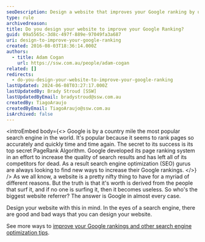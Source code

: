 ```yaml
---
seoDescription: Design a website that improves your Google ranking by using relevant keywords, meta tags, and internal linking to boost search engine visibility.
type: rule
archivedreason:
title: Do you design your website to improve your Google Ranking?
guid: 09a5565c-3d8c-497f-889e-97049fa3a687
uri: design-to-improve-your-google-ranking
created: 2016-08-03T18:36:14.000Z
authors:
  - title: Adam Cogan
    url: https://ssw.com.au/people/adam-cogan
related: []
redirects:
  - do-you-design-your-website-to-improve-your-google-ranking
lastUpdated: 2024-06-08T03:27:17.000Z
lastUpdatedBy: Brady Stroud [SSW]
lastUpdatedByEmail: bradystroud@ssw.com.au
createdBy: TiagoAraujo
createdByEmail: TiagoAraujo@ssw.com.au
isArchived: false
---
```


<introEmbed
  body={<>
Google is by a country mile the most popular search engine in the world. It's popular because it seems to rank pages so accurately and quickly time and time again. The secret to its success is its top secret PageRank Algorithm. Google developed its page ranking system in an effort to increase the quality of search results and has left all of its competitors for dead. As a result search engine optimization (SEO) gurus are always looking to find new ways to increase their Google rankings.
  </>}
/>
As we all know, a website is a pretty nifty thing to have for a myriad of different reasons. But the truth is that it's worth is derived from the people that surf it, and if no one is surfing it, then it becomes useless. So who's the biggest website referrer? The answer is Google in almost every case.

Design your website with this in mind. In the eyes of a search engine, there are good and bad ways that you can design your website.

See more ways to [improve your Google rankings and other search engine optimization tips](/rules-to-better-google-rankings).
